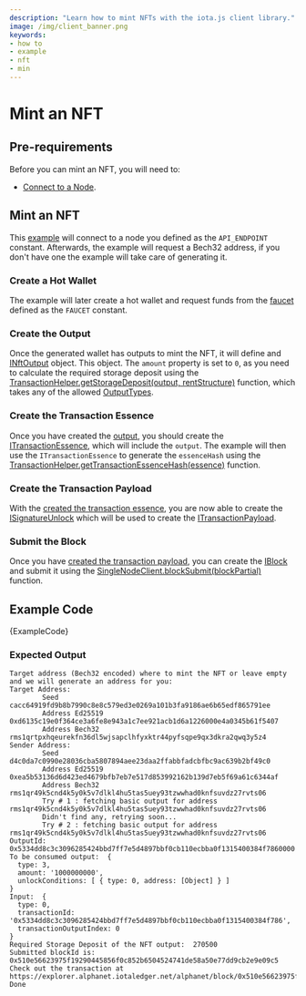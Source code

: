 ```yaml
---
description: "Learn how to mint NFTs with the iota.js client library."
image: /img/client_banner.png
keywords:
- how to
- example
- nft
- min
---
```



# Mint an NFT

## Pre-requirements

Before you can mint an NFT, you will need to:

* [Connect to a Node](simple.mdx).

## Mint an NFT

This [example](https://github.com/iotaledger/iota.js/tree/feat/stardust/packages/iota/examples/mint-nft) will connect to
a node you defined as the `API_ENDPOINT` constant. Afterwards, the example will request a Bech32 address, if you don't
have one the example will take care of generating it.

### Create a Hot Wallet

The example will later create a hot wallet and request funds from the
[faucet](https://faucet.alphanet.iotaledger.net/api/enqueue) defined as the `FAUCET` constant.

### Create the Output

Once the generated wallet has outputs to mint the NFT, it will define and
[INftOutput](../references/client/interfaces/INftOutput) object. This object.  The `amount` property is set to `0`, as
you need to calculate the required storage deposit using the
[TransactionHelper.getStorageDeposit(output, rentStructure)](../references/client/classes/TransactionHelper#getstoragedeposit)
function, which takes any of the allowed [OutputTypes](../references/client/api_ref#outputtypes).

### Create the Transaction Essence

Once you have created the [output](#create-the-output), you should create the
[ITransactionEssence](../interfaces/ITransactionEssence), which will include the `output`. The example will then use the
`ITransactionEssence` to generate the `essenceHash` using the
[TransactionHelper.getTransactionEssenceHash(essence)](../references/client/classes/TransactionHelper#gettransactionessencehash)
function.

### Create the Transaction Payload

With the [created the transaction essence](#create-the-transaction-essence), you are now able to create the
[ISignatureUnlock](../references/client/interfaces/ISignatureUnlock) which will be used to create the
[ITransactionPayload](../references/client/interfaces/ITransactionPayload).

### Submit the Block

Once you have [created the transaction payload](#create-the-transaction-payload), you can create the
[IBlock](../references/client/interfaces/IBlock) and submit it using the
[SingleNodeClient.blockSubmit(blockPartial)](references/client/classes/SingleNodeClient#blocksubmit) function.

## Example Code

<CodeBlock className="language-javascript">
    {ExampleCode}
</CodeBlock>


### Expected Output

```plaintext
Target address (Bech32 encoded) where to mint the NFT or leave empty and we will generate an address for you:
Target Address:
        Seed cacc64919fd9b8b7990c8e8c579ed3e0269a101b3fa9186ae6b65edf865791ee
        Address Ed25519 0xd6135c19e0f364ce3a6fe8e943a1c7ee921acb1d6a1226000e4a0345b61f5407
        Address Bech32 rms1qrtpxhqeurekfn36dl5wjsapclhfyxktr44pyfsqpe9qx3dkra2qwq3y5z4
Sender Address:
        Seed d4c0da7c0990e28036cba5807894aee23daa2ffabbfadcbfbc9ac639b2bf49c0
        Address Ed25519 0xea5b53136d6d423ed4679bfb7eb7e517d853992162b139d7eb5f69a61c6344af
        Address Bech32 rms1qr49k5cnd4k5y0k5v7dlkl4hu5tas5uey93tzwwhad0knfsuvdz27rvts06
        Try # 1 : fetching basic output for address  rms1qr49k5cnd4k5y0k5v7dlkl4hu5tas5uey93tzwwhad0knfsuvdz27rvts06
        Didn't find any, retrying soon...
        Try # 2 : fetching basic output for address  rms1qr49k5cnd4k5y0k5v7dlkl4hu5tas5uey93tzwwhad0knfsuvdz27rvts06
OutputId:  0x5334dd8c3c3096285424bbd7ff7e5d4897bbf0cb110ecbba0f1315400384f7860000
To be consumed output:  {
  type: 3,
  amount: '1000000000',
  unlockConditions: [ { type: 0, address: [Object] } ]
}
Input:  {
  type: 0,
  transactionId: '0x5334dd8c3c3096285424bbd7ff7e5d4897bbf0cb110ecbba0f1315400384f786',
  transactionOutputIndex: 0
}
Required Storage Deposit of the NFT output:  270500
Submitted blockId is:  0x510e56623975f19290445856f0c852b6504524741de58a50e77dd9cb2e9e09c5
Check out the transaction at  https://explorer.alphanet.iotaledger.net/alphanet/block/0x510e56623975f19290445856f0c852b6504524741de58a50e77dd9cb2e9e09c5
Done
```